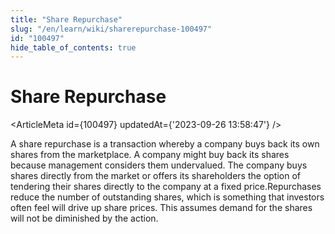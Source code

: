 ```yaml
---
title: "Share Repurchase"
slug: "/en/learn/wiki/sharerepurchase-100497"
id: "100497"
hide_table_of_contents: true
---
```



# Share Repurchase

<ArticleMeta id={100497} updatedAt={'2023-09-26 13:58:47'} />
<div className='border-solid border-b border-t-0 my-4 border-[var(--ifm-color-gray-300)]' />

A share repurchase is a transaction whereby a company buys back its own shares from the marketplace. A company might buy back its shares because management considers them undervalued. The company buys shares directly from the market or offers its shareholders the option of tendering their shares directly to the company at a fixed price.Repurchases reduce the number of outstanding shares, which is something that investors often feel will drive up share prices. This assumes demand for the shares will not be diminished by the action.
